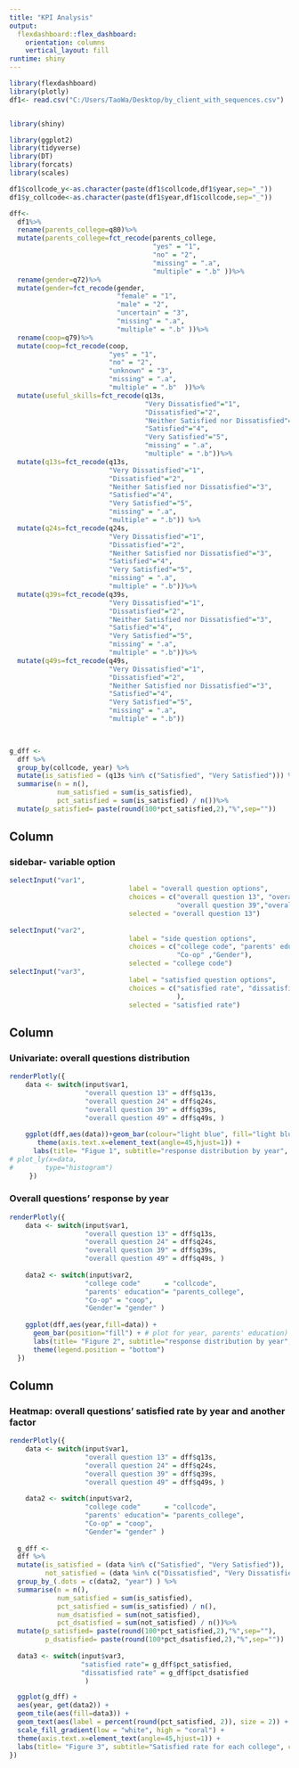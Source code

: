 ---
title: "KPI Analysis"
output: 
  flexdashboard::flex_dashboard:
    orientation: columns
    vertical_layout: fill
runtime: shiny
---

```{r setup, include=FALSE}
library(flexdashboard)
library(plotly)
df1<- read.csv("C:/Users/TaoWa/Desktop/by_client_with_sequences.csv")


library(shiny)

library(ggplot2)
library(tidyverse)
library(DT)
library(forcats)
library(scales)

df1$collcode_y<-as.character(paste(df1$collcode,df1$year,sep="_"))
df1$y_collcode<-as.character(paste(df1$year,df1$collcode,sep="_"))

dff<-
  df1%>%
  rename(parents_college=q80)%>%
  mutate(parents_college=fct_recode(parents_college, 
                                    "yes" = "1", 
                                    "no" = "2", 
                                    "missing" = ".a", 
                                    "multiple" = ".b" ))%>%
  rename(gender=q72)%>%
  mutate(gender=fct_recode(gender, 
                           "female" = "1", 
                           "male" = "2", 
                           "uncertain" = "3",
                           "missing" = ".a", 
                           "multiple" = ".b" ))%>%
  rename(coop=q79)%>%
  mutate(coop=fct_recode(coop,
                         "yes" = "1", 
                         "no" = "2", 
                         "unknown" = "3",
                         "missing" = ".a", 
                         "multiple" = ".b"  ))%>%
  mutate(useful_skills=fct_recode(q13s,
                                  "Very Dissatisfied"="1",
                                  "Dissatisfied"="2",
                                  "Neither Satisfied nor Dissatisfied"="3",
                                  "Satisfied"="4",
                                  "Very Satisfied"="5",
                                  "missing" = ".a", 
                                  "multiple" = ".b"))%>%
  mutate(q13s=fct_recode(q13s,
                         "Very Dissatisfied"="1",
                         "Dissatisfied"="2",
                         "Neither Satisfied nor Dissatisfied"="3",
                         "Satisfied"="4",
                         "Very Satisfied"="5",
                         "missing" = ".a", 
                         "multiple" = ".b")) %>%
  mutate(q24s=fct_recode(q24s,
                         "Very Dissatisfied"="1",
                         "Dissatisfied"="2",
                         "Neither Satisfied nor Dissatisfied"="3",
                         "Satisfied"="4",
                         "Very Satisfied"="5",
                         "missing" = ".a", 
                         "multiple" = ".b"))%>%
  mutate(q39s=fct_recode(q39s,
                         "Very Dissatisfied"="1",
                         "Dissatisfied"="2",
                         "Neither Satisfied nor Dissatisfied"="3",
                         "Satisfied"="4",
                         "Very Satisfied"="5",
                         "missing" = ".a", 
                         "multiple" = ".b"))%>%
  mutate(q49s=fct_recode(q49s,
                         "Very Dissatisfied"="1",
                         "Dissatisfied"="2",
                         "Neither Satisfied nor Dissatisfied"="3",
                         "Satisfied"="4",
                         "Very Satisfied"="5",
                         "missing" = ".a", 
                         "multiple" = ".b"))
  


g_dff <-
  dff %>%
  group_by(collcode, year) %>%
  mutate(is_satisfied = (q13s %in% c("Satisfied", "Very Satisfied"))) %>%
  summarise(n = n(),
            num_satisfied = sum(is_satisfied),
            pct_satisfied = sum(is_satisfied) / n())%>%
  mutate(p_satisfied= paste(round(100*pct_satisfied,2),"%",sep=""))
```

Column {data-width=200}
-----------------------------------------------------------------------

### sidebar- variable option

```{r}
selectInput("var1", 
                              label = "overall question options",
                              choices = c("overall question 13", "overall question 24",
                                          "overall question 39","overall question 49"),
                              selected = "overall question 13")
    
selectInput("var2", 
                              label = "side question options",
                              choices = c("college code", "parents' education",
                                          "Co-op" ,"Gender"),
                              selected = "college code")
selectInput("var3", 
                              label = "satisfied question options",
                              choices = c("satisfied rate", "dissatisfied rate"
                                          ),
                              selected = "satisfied rate")
```

Column {data-width=400}
-----------------------------------------------------------------------

### Univariate: overall questions distribution

```{r univariate}
renderPlotly({
    data <- switch(input$var1,
                   "overall question 13" = dff$q13s,
                   "overall question 24" = dff$q24s,
                   "overall question 39" = dff$q39s,
                   "overall question 49" = dff$q49s, )
    
    ggplot(dff,aes(data))+geom_bar(colour="light blue", fill="light blue") +
       theme(axis.text.x=element_text(angle=45,hjust=1)) +
      labs(title= "Figue 1", subtitle="response distribution by year", caption="no obvious changes during 3 years", y="response percentage")
# plot_ly(x=data,
#        type="histogram")
     })
```

### Overall questions' response by year

```{r variable by year}
renderPlotly({
    data <- switch(input$var1,
                   "overall question 13" = dff$q13s,
                   "overall question 24" = dff$q24s,
                   "overall question 39" = dff$q39s,
                   "overall question 49" = dff$q49s, )
    
    data2 <- switch(input$var2,
                   "college code"      = "collcode",
                   "parents' education"= "parents_college",
                   "Co-op" = "coop",
                   "Gender"= "gender" )
    
    ggplot(dff,aes(year,fill=data)) +
      geom_bar(position="fill") + # plot for year, parents' education)
      labs(title= "Figure 2", subtitle="response distribution by year", caption="no obvious changes during 3 years", y="response percentage") +
      theme(legend.position = "bottom")
  })
```


Column {data-width=400}
-----------------------------------------------------------------------

### Heatmap: overall questions' satisfied rate by year and another factor

```{r}
renderPlotly({
    data <- switch(input$var1,
                   "overall question 13" = dff$q13s,
                   "overall question 24" = dff$q24s,
                   "overall question 39" = dff$q39s,
                   "overall question 49" = dff$q49s, )
    
    data2 <- switch(input$var2,
                   "college code"      = "collcode",
                   "parents' education"= "parents_college",
                   "Co-op" = "coop",
                   "Gender"= "gender" )
    
  g_dff <-
  dff %>%
  mutate(is_satisfied = (data %in% c("Satisfied", "Very Satisfied")),
         not_satisfied = (data %in% c("Dissatisfied", "Very Dissatisfied"))) %>%
  group_by_(.dots = c(data2, "year") ) %>%
  summarise(n = n(),
            num_satisfied = sum(is_satisfied),
            pct_satisfied = sum(is_satisfied) / n(),
            num_dsatisfied = sum(not_satisfied),
            pct_dsatisfied = sum(not_satisfied) / n())%>%
  mutate(p_satisfied= paste(round(100*pct_satisfied,2),"%",sep=""),
         p_dsatisfied= paste(round(100*pct_dsatisfied,2),"%",sep=""))
  
  data3 <- switch(input$var3,
                  "satisfied rate"= g_dff$pct_satisfied, 
                  "dissatisfied rate" = g_dff$pct_dsatisfied
                   )

  ggplot(g_dff) +
  aes(year, get(data2)) +
  geom_tile(aes(fill=data3)) +
  geom_text(aes(label = percent(round(pct_satisfied, 2)), size = 2)) +
  scale_fill_gradient(low = "white", high = "coral") +
  theme(axis.text.x=element_text(angle=45,hjust=1)) +
  labs(title= "Figure 3", subtitle="Satisfied rate for each college", caption="SENE only have year 13/14, LACI doesn't have year 15/16")
})
```

